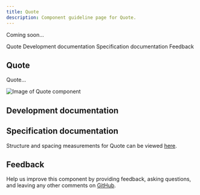 ```yaml
---
title: Quote
description: Component guideline page for Quote.
---
```



<PageDescription>

Coming soon...

</PageDescription>

<AnchorLinks>

<AnchorLink>Quote</AnchorLink>
<AnchorLink>Development documentation</AnchorLink>
<AnchorLink>Specification documentation</AnchorLink>
<AnchorLink>Feedback</AnchorLink>

</AnchorLinks>

## Quote
Quote...

![Image of Quote component](../../images/component/Cardgroup/)


## Development documentation

<ComponentStatus name="Quote" type="ui" />

## Specification documentation

Structure and spacing measurements for Quote can be viewed [here]().

## Feedback

Help us improve this component by providing feedback, asking questions, and leaving any other comments on [GitHub]().
